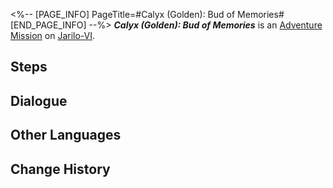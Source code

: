 <%-- [PAGE_INFO]
PageTitle=#Calyx (Golden): Bud of Memories#
[END_PAGE_INFO] --%>
{{Stub|Dialogue.}}
{{Mission Infobox
|id            = 4010121
|title         = 
|image         = <!--Mission Calyx (Golden) Bud of Memories.png-->
|type          = Adventure
|event_name    = 
|chapter       = 
|requirements  = [[Trailblaze Mission]] ''[[A Grand Cool Adventure]]'' completed
|summary       = <!--official mission summary from Fate's Atlas-->
|characters    = Trailblazer
|startLocation = [[Jarilo-VI]] - [[Administrative District]]
|world         = Jarilo-VI
|area          = Administrative District
|prev          = 
|next          = ???
|rewards       = 
}}
'''''Calyx (Golden): Bud of Memories''''' is an [[Adventure Mission]] on [[Jarilo-VI]].

==Steps==


<!--
==Gameplay Notes==

--><!--
==Trial Character==

-->
==Dialogue==
{{Stub Dialogue}}
{{Dialogue Start}}
:{{tx}}
{{Dialogue End}}

==Other Languages==
{{Other Languages
|en   = Calyx (Golden): Bud of Memories
|zhs  = 「拟造花萼（金）&nbsp;•&nbsp;回忆之蕾」
|zht  = 「擬造花萼（金）•回憶之蕾」
|ja   = 「疑似花萼（金）・回憶の蕾」
|ko   = 「모조 꽃받침(금) • 기억의 봉오리」
|es   = Cáliz (oro): Flor de los recuerdos
|fr   = Calice doré : Bourgeon des Mémoires
|ru   = Чашелист (золотой): Бутон воспоминаний
|th   = Calyx (Golden): ช่อแห่งความทรงจำ
|vi   = "Đài Hoa Nhân Tạo (Vàng) - Nụ Hoa Ký Ức"
|de   = Blütenkelch (Golden): Knospe der Erinnerungen
|id   = "Calyx (Golden): Bud of Memories"
|pt   = Cálice (Dourado): Botão de Memórias
}}

==Change History==
{{Change History|1.0}}
